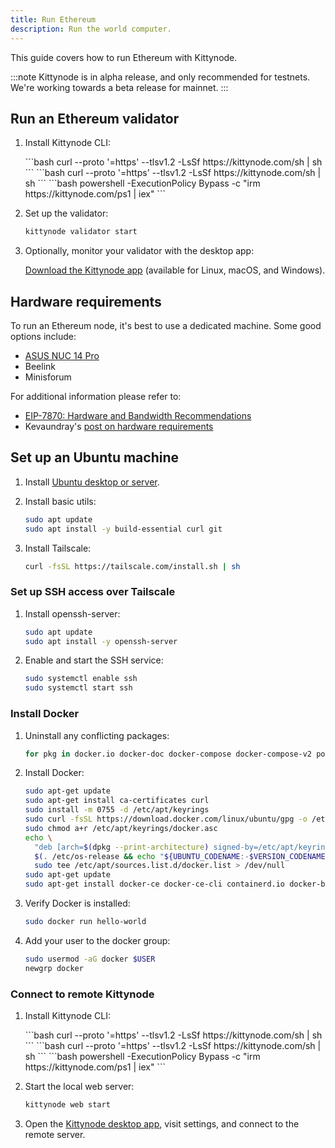 ```yaml
---
title: Run Ethereum
description: Run the world computer.
---
```



This guide covers how to run Ethereum with Kittynode.

:::note
Kittynode is in alpha release, and only recommended for testnets. We're working towards a beta release for mainnet.
:::

## Run an Ethereum validator

<Steps>

1. Install Kittynode CLI:

    <Tabs>
      <TabItem label="Linux">
        ```bash
        curl --proto '=https' --tlsv1.2 -LsSf https://kittynode.com/sh | sh
        ```
      </TabItem>
      <TabItem label="macOS">
        ```bash
        curl --proto '=https' --tlsv1.2 -LsSf https://kittynode.com/sh | sh
        ```
      </TabItem>
      <TabItem label="Windows">
        ```bash
        powershell -ExecutionPolicy Bypass -c "irm https://kittynode.com/ps1 | iex"
        ```
      </TabItem>
    </Tabs>

2. Set up the validator:

    ```bash
    kittynode validator start
    ```

3. Optionally, monitor your validator with the desktop app:

   [Download the Kittynode app](https://kittynode.com/download) (available for Linux, macOS, and Windows).

</Steps>

## Hardware requirements

To run an Ethereum node, it's best to use a dedicated machine. Some good options include:

- [ASUS NUC 14 Pro](https://www.newegg.com/asus-nuc-configurator/ASUS-NUC-14-Pro/56-110-266)
- Beelink
- Minisforum

For additional information please refer to:

- [EIP-7870: Hardware and Bandwidth Recommendations](https://eips.ethereum.org/EIPS/eip-7870)
- Kevaundray's [post on hardware requirements](https://hackmd.io/@kevaundray/S1hUQuV4Jx)

## Set up an Ubuntu machine

<Steps>

1. Install [Ubuntu desktop or server](https://ubuntu.com/download).

2. Install basic utils:

    ```bash
    sudo apt update
    sudo apt install -y build-essential curl git
    ```

3. Install Tailscale:

    ```bash
    curl -fsSL https://tailscale.com/install.sh | sh
    ```

</Steps>

### Set up SSH access over Tailscale

<Steps>

1. Install openssh-server:

    ```bash
    sudo apt update
    sudo apt install -y openssh-server
    ```

2. Enable and start the SSH service:

    ```bash
    sudo systemctl enable ssh
    sudo systemctl start ssh
    ```

</Steps>

### Install Docker

<Steps>

1. Uninstall any conflicting packages:

    ```bash
    for pkg in docker.io docker-doc docker-compose docker-compose-v2 podman-docker containerd runc; do sudo apt-get remove $pkg; done
    ```

2. Install Docker:

    ```bash
    sudo apt-get update
    sudo apt-get install ca-certificates curl
    sudo install -m 0755 -d /etc/apt/keyrings
    sudo curl -fsSL https://download.docker.com/linux/ubuntu/gpg -o /etc/apt/keyrings/docker.asc
    sudo chmod a+r /etc/apt/keyrings/docker.asc
    echo \
      "deb [arch=$(dpkg --print-architecture) signed-by=/etc/apt/keyrings/docker.asc] https://download.docker.com/linux/ubuntu \
      $(. /etc/os-release && echo "${UBUNTU_CODENAME:-$VERSION_CODENAME}") stable" | \
      sudo tee /etc/apt/sources.list.d/docker.list > /dev/null
    sudo apt-get update
    sudo apt-get install docker-ce docker-ce-cli containerd.io docker-buildx-plugin docker-compose-plugin
    ```

3. Verify Docker is installed:

    ```bash
    sudo docker run hello-world
    ```

4. Add your user to the docker group:

    ```bash
    sudo usermod -aG docker $USER
    newgrp docker
    ```

</Steps>

### Connect to remote Kittynode

<Steps>

1. Install Kittynode CLI:

    <Tabs>
      <TabItem label="Linux">
        ```bash
        curl --proto '=https' --tlsv1.2 -LsSf https://kittynode.com/sh | sh
        ```
      </TabItem>
      <TabItem label="macOS">
        ```bash
        curl --proto '=https' --tlsv1.2 -LsSf https://kittynode.com/sh | sh
        ```
      </TabItem>
      <TabItem label="Windows">
        ```bash
        powershell -ExecutionPolicy Bypass -c "irm https://kittynode.com/ps1 | iex"
        ```
      </TabItem>
    </Tabs>

2. Start the local web server:

    ```bash
    kittynode web start
    ```

3. Open the [Kittynode desktop app](https://kittynode.com/download), visit settings, and connect to the remote server.

</Steps>
